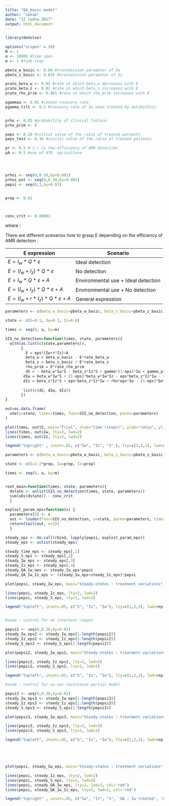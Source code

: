 ```yaml
---
title: "QA_basic model"
author: "Jakub"
date: "12 ledna 2017"
output: html_document
---
```



```r
library(deSolve)

options("scipen" = 10)
N <- 1
a <- 10000 #time span
m <- 1 #time step

pbeta_w_basic <- 0.04 #transmission parameter of Iw
pbeta_z_basic <- 0.015 #transmission parameter of Iz

prate_beta_w <- 0.01 #rate at which beta_w decreases with E
prate_beta_z <- 0.01 #rate at which beta_z increases with E
prate_rho_prim <- 0.001 #rate at which rho_prim increases with E

pgammaa <- 0.01 #innate recovery rate
pgamma_tilt <- 0.1 #recovery rate of Iw when treated by antibiotics


prho <- 0.05 #probability of clinical failure
prho_prim <- 0

peps <- 0.10 #initial value of the ratio of treated patients
peps_test <- 0.10 #initial value of the ratio of treated patients

pr <- 0.5 # 1-r is the efficiency of AMR detection
pA <- 0.5 #use of ATB  agriculture




prhoi <- seq(0,0.10,by=0.001)
prhoi_ext <- seq(0,0.50,by=0.001)
pepsi <- seq(0,1,by=0.01)


prop <- 0.01 



conv_crit <- 0.00001


```



\begin{aligned}

\frac{dS}{dt} &=- \beta_w I_wS - \beta_z I_z S + \gamma  I_z + \gamma(1 - \epsilon)I_w + \gamma `  \epsilon  I_w \\

\frac{dI_w}{dt} &=\beta_w I_wS + (1-\epsilon)\beta_wI_wI_z - \gamma(1 - \epsilon)I_w - \gamma `  \epsilon  I_w - \epsilon\beta_zI_zI_w - \rho\epsilon I_w - \rho'I_w \\

\frac{dI_z}{dt} &=\beta_z I_zS + \epsilon\beta_zI_zI_w + \rho\epsilon I_w + \rho'I_w - \gamma  I_z - (1-\epsilon)\beta_wI_wI_z \\


\end{aligned}
 
 
 where :
 
\begin{aligned}
\beta_w &= \beta_{w_0} - a*E\\
\beta_z &= \beta_{z_0} + b*E\\
\rho' &= c*E\\
\end{aligned}

There are different scenarios how to grasp E depending on the efficiency of AMR detection :

E expression | Scenario
------------------|-------------------------------------
$E = I_w*Q*\varepsilon$ | Ideal detection
$E = (I_w+I_z)*Q*\varepsilon$ | No detection
$E = I_w*Q*\varepsilon + A$ | Environmental use + Ideal detection
$E = (I_w+I_z)*Q*\varepsilon + A$ | Environmental use + No detection
$E = (I_w+r*I_z)*Q*\varepsilon + A$ | General expression

```r
parameters <- c(beta_w_basic=pbeta_w_basic, beta_z_basic=pbeta_z_basic, gamma=pgammaa, gamma_prim=pgamma_tilt, eps=peps, rho=prho, rate_beta_w=prate_beta_w, rate_beta_z=prate_beta_z, rate_rho_prim=prate_rho_prim, A=pA, r=pr )

state <- c(S=0.1, Iw=0.1, Iz=0.8)

times <- seq(0, a, by=m)

SIS_no_detection=function(times, state, parameters){
  with(as.list(c(state,parameters)),
       { 
         E = eps*(Iw+r*Iz)+A
         beta_w = beta_w_basic - E*rate_beta_w
         beta_z = beta_z_basic + E*rate_beta_z
         rho_prim = E*rate_rho_prim
         dS = - beta_w*Iw*S - beta_z*Iz*S + gamma*(1-eps)*Iw + gamma_prim*eps*Iw + gamma*Iz
        dIw = beta_w*Iw*S + (1-eps)*beta_w*Iw*Iz - eps*beta_z*Iz*Iw - rho*eps*Iw - gamma*(1-eps)*Iw - gamma_prim*eps*Iw - rho_prim*Iw
        dIz = beta_z*Iz*S + eps*beta_z*Iz*Iw + rho*eps*Iw - (1-eps)*beta_w*Iw*Iz - gamma*Iz + rho_prim*Iw
        
        list(c(dS, dIw, dIz))
       })
}

out=as.data.frame(
  ode(y=state, times=times, func=SIS_no_detection, parms=parameters)
)

```

```r

plot(times, out$S, main="Trial", xlab="time (steps)", ylab="ratio", ylim=c(0,1), lty=1, lwd=2, type="l")
lines(times, out$Iw, lty=3, lwd=2)
lines(times, out$Iz, lty=2, lwd=2)

legend("topright" , inset=.05, c("Iw", "Iz", "S" ), lty=c(3,2,1), lwd=c(2,2,2))
```

``` r

parameters <- c(beta_w_basic=pbeta_w_basic, beta_z_basic=pbeta_z_basic, gamma=pgammaa, gamma_prim=pgamma_tilt, eps=peps, rho=prho, rate_beta_w=prate_beta_w, rate_beta_z=prate_beta_z, rate_rho_prim=prate_rho_prim, A=pA, r=pr )

state <- c(S=1-2*prop, Iw=prop, Iz=prop)

times <- seq(0, a, by=m)


root_main=function(times, state, parameters){
  dstate <- unlist(SIS_no_detection(times, state, parameters))
  sum(abs(dstate)) - conv_crit
  }

exploit_param_eps=function(x) {
  parameters[5] <- x
  out <- lsodar(func=SIS_no_detection, y=state, parms=parameters, times=times, rootfunc=root_main)
  return(tail(out, n=1))
  }

steady_eps <- do.call(rbind, lapply(pepsi, exploit_param_eps))
steady_eps <- unlist(steady_eps)

steady_time_eps <- steady_eps[,1]
steady_S_eps <- steady_eps[,2]
steady_Iw_eps <- steady_eps[,3]
steady_Iz_eps <- steady_eps[,4]
steady_QA_Iw_eps <- steady_Iw_eps*pepsi
steady_QA_Iw_Iz_eps <- (steady_Iw_eps+steady_Iz_eps)*pepsi

```

```r

plot(pepsi, steady_Iw_eps, main="Steady-states : treatment variations", xlab=expression(epsilon), ylab="ratio", ylim=c(0,1), lty=3, lwd=2, type="l")

lines(pepsi, steady_Iz_eps, lty=2, lwd=2)
lines(pepsi, steady_S_eps, lty=1, lwd=2)

legend("topleft", inset=.05, c("S", "Iz", "Iw"), lty=c(1,2,3), lwd=rep(2,3))


#zoom : control for no interhost compet

pepsi2 <- seq(0,0.20,by=0.01)
steady_Iw_eps2 <- steady_Iw_eps[1:length(pepsi2)]
steady_Iz_eps2 <- steady_Iz_eps[1:length(pepsi2)]
steady_S_eps2 <- steady_S_eps[1:length(pepsi2)]

plot(pepsi2, steady_Iw_eps2, main="Steady-states : treatment variations", xlab=expression(epsilon), ylab="ratio", ylim=c(0,1), lty=3, lwd=2, type="l")

lines(pepsi2, steady_Iz_eps2, lty=2, lwd=2)
lines(pepsi2, steady_S_eps2, lty=1, lwd=2)

legend("topleft", inset=.05, c("S", "Iz", "Iw"), lty=c(1,2,3), lwd=rep(2,3))

#zoom : control for no sec resistance partial model

pepsi3 <- seq(0,0.30,by=0.01)
steady_Iw_eps3 <- steady_Iw_eps[1:length(pepsi3)]
steady_Iz_eps3 <- steady_Iz_eps[1:length(pepsi3)]
steady_S_eps3 <- steady_S_eps[1:length(pepsi3)]

plot(pepsi3, steady_Iw_eps3, main="Steady-states : treatment variations", xlab=expression(epsilon), ylab="ratio", ylim=c(0,1), lty=3, lwd=2, type="l")

lines(pepsi3, steady_Iz_eps3, lty=2, lwd=2)
lines(pepsi3, steady_S_eps3, lty=1, lwd=2)

legend("topleft", inset=.05, c("S", "Iz", "Iw"), lty=c(1,2,3), lwd=rep(2,3))





plot(pepsi, steady_Iw_eps, main="Steady-states : treatment variations", xlab=expression(epsilon), ylab="ratio", ylim=c(0,1), lty=3, lwd=2, type="l")

lines(pepsi, steady_Iz_eps, lty=2, lwd=2)
lines(pepsi, steady_S_eps, lty=1, lwd=2)
lines(pepsi, steady_QA_Iw_eps, lty=1, lwd=2, col='red')
lines(pepsi, steady_QA_Iw_Iz_eps, lty=2, lwd=2, col='red')

legend("topright" , inset=.05, c("Iw", "Iz", "S", 'QA : Iw treated', 'QA : all treated' ), lty=c(3,2,1,1,2), lwd=c(2,2,2,2,2), col=c(rep('black',3), rep('red',2)))

```